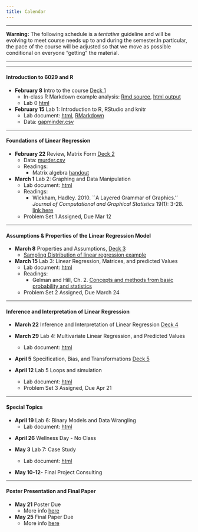 ---
title: Calendar
---
***

<i class="fa fa-warning"></i> **Warning:**  The following schedule is a *tentative* guideline and will be evolving to meet course needs up to and during the semester.In particular, the pace of the course will be adjusted so that we move as possible conditional on everyone "getting" the material.

***

***



####  **Introduction to 6029 and R**

- <i class="fa fa-book"></i> **February 8**   Intro to the course  [Deck 1](lectures/Lecture_01.pdf)
    - In-class R Markdown example analysis: [Rmd source](docs/Challenger_Analysis.Rmd), [html output](docs/Challenger_Analysis.html)
    - Lab 0 [html](Labs/lab0/lab0.html)

- <i class="fa fa-flask"></i>  **February 15** Lab 1: Introduction to R, RStudio and knitr
    - Lab document: [html](Labs/lab1/lab1.html), [RMarkdown](Labs/lab1/lab1.Rmd)
    - Data: [gapminder.csv](data/gapminder.csv)

***


#### **Foundations of Linear Regression**

- <i class="fa fa-book"></i>  **February 22** Review, Matrix Form [Deck 2](lectures/Lecture_02.pdf)
    - Data: [murder.csv](data/murder.csv)
    - Readings: 
        - Matrix algebra [handout](docs/matrix.pdf)
 
 
-  <i class="fa fa-flask"></i> **March 1** Lab 2: Graphing and Data Manipulation
    - Lab document: [html](Labs/lab2/lab2.html)
    -  Readings:
        - Wickham, Hadley. 2010. ``A Layered Grammar of Graphics.'' *Journal of Computational and Graphical Statistics* 19(1): 3-28. [link here](http://dx.doi.org/10.1198/jcgs.2009.07098)
    - Problem Set 1 Assigned, Due Mar 12

    





***

#### **Assumptions & Properties of the Linear Regression Model**


- <i class="fa fa-book"></i> **March 8**  Properties and Assumptions, [Deck 3](lectures/Lecture_03.pdf)
    - [Sampling Distribution of linear regression example](https://www.econometrics-with-r.org/4-5-tsdotoe.html)



-  <i class="fa fa-flask"></i> **March 15**   Lab 3:  Linear Regression, Matrices, and predicted Values
    - Lab document: [html](Labs/lab3/lab3.html)
    - Readings: 
        - Gelman and Hill, Ch. 2. [Concepts and methods from basic
probability and statistics](docs/gelman_hill_ch2.pdf)
    - Problem Set 2 Assigned, Due March 24
        



***


#### **Inference and Interpretation of Linear Regression**





- <i class="fa fa-book"></i>  **March 22** Inference and Interpretation of Linear Regression [Deck 4](lectures/lecture4.pdf@)


-  <i class="fa fa-flask"></i> **March 29** Lab 4: Multivariate Linear Regression, and Predicted Values
    - Lab document: [html](Labs/lab4/lab4.html)


-  <i class="fa fa-book"></i> **April 5** Specification, Bias,  and Transformations [Deck 5](lectures/lecture5.pdf@)



- <i class="fa fa-flask"></i>  **April 12**   Lab 5  Loops and simulation 
    - Lab document: [html](Labs/lab5/lab5.html)
    - Problem Set 3 Assigned, Due Apr 21


       




***


#### **Special Topics**



- <i class="fa fa-flask"></i>  **April 19** Lab 6: Binary Models and Data Wrangling
    - Lab document: [html](Labs/lab6/BinaryModelsAndDataWrangling.R)

 <!--    - Problem Set 4, Due Apr 28 -->

- **April 26**  Wellness Day 
       - No  Class





- <i class="fa fa-flask"></i>  **May 3** Lab 7: Case Study
    - Lab document: [html](Labs/lab6/BinaryModelsAndDataWrangling.R)


- **May 10-12-** Final Project Consulting 



***


#### **Poster Presentation and Final Paper**




- **May 21** Poster Due
    - More info [here](posters.html)
- **May 25** Final Paper Due
    - More info [here](final_paper.html)

<!--


## Topic 2: Assumptions & Properties of the Linear Regression Model, Part I

### Monday, February 12

- [Deck 2](lectures/Lecture_02_handout.pdf)
- Readings: 
    - Matrix algebra readings. Read **any** of the following
        - Moore, Will H., and David A. Siegel. 2013. *A Mathematics Course for Political and Social Research*. 1st edition. Princeton, NJ: Princeton University Press, Chapter 12 (on Canvas).
        - Kevin Quinn's matrix algebra [handout](docs/matrix.pdf)
        - [CSSS Math Camp Lectures](http://www.csss.washington.edu/MathCamp/Lectures/) Section 4
	- Fox, Ch. 5, 9.1--9.2

### Monday, February 19

- No Class February Break


- Readings:

    - Hadley Wickham, [Introduction to dplyr](https://cran.rstudio.com/web/packages/dplyr/vignettes/introduction.html)

## Topic 3: Assumptions & Properties of the Linear Regression Model, Part II



- [Deck 3](lectures/Lecture_03_handout.pdf)
- [Sampling Distribution of linear regression example](https://raw.githubusercontent.com/POLS503/pols_503_sp15/master/lectures/Sampling_Distribution_Linear_Regression.Rmd)
- [Multiple regression coefficient anatomy](https://github.com/POLS503/pols_503_sp15/blob/master/lectures/multiple_regression_anatomy.R)
- Readings:

    - Fox, Ch. 6, 9.3
	
[Problem Set 1](hw/hw1.html) Due

- Lab document: [.Rmd](labs/lab3.Rmd), [html](labs/lab3.html)
- Readings

    - Wickham, Hadley. 2014. ``Tidy Data.'' *Journal of Statistical Software* 59(10). <http://www.jstatsoft.org/v59/i10/>.
    - Hadley Wickham, [tidyr vignette](https://cran.rstudio.com/web/packages/tidyr/vignettes/tidy-data.html)

## Topic 4: Statistical Inference / Interpretation of the Linear Model



- [Deck 4](lectures/Lecture_04_handout.pdf)
- Using R with the Duncan occupational prestige data [.Rmd](docs/Duncan_regression_example.Rmd), [.html](docs/Duncan_regression_example.html)
- Readings:

    - Fox, Ch. 6, 9.3



- Lab document: [.Rmd](labs/lab4.Rmd), [html](labs/lab4.html)
- Data: [ross_2012.csv](data/ross_2012.csv)
- Readings

    - **stargazer** [vignette](https://cran.r-project.org/web/packages/stargazer/vignettes/stargazer.pdf)
	- **broom** [vignette](https://cran.r-project.org/web/packages/broom/vignettes/broom.html)

## Topic 5: Model Fitting and Data Transformation



[Problem Set 2](hw/hw2.html) Due

- More on p-values and significance testing

    - Nuzzo, Regina. 2014. ``Scientific Method: Statistical Errors.'' *Nature* 506(7487): 150–52. <http://www.nature.com/doifinder/10.1038/506150a>

- Omitted Variable Bias

    - [Omitted Variable Bias handout](handout/OVB_Measurement_Error.pdf)
    - Fox, Ch. 6.3
    - Agrist and Pischke, Ch. 3.2.2


- Heteroskedasticity and misspecification

    - [OLS Residuals deck](lectures/Lecture_OLS_Residuals_presentation.pdf)
    - Fox, Ch 12.1--12.3
    - Angrist and Pischke, Ch. 8
	- King, Gary, and Margaret E. Roberts. 2015. ``How Robust Standard Errors Expose Methodological Problems They Do Not Fix, and What to Do About It.'' Political Analysis 23(2): 159–79. <http://pan.oxfordjournals.org/content/23/2/159>

- Mispecification, Transforming Covariates

    - See Christopher Adolph's slides from 503 last year <http://faculty.washington.edu/cadolph/503/topic5.pw.pdf>
    - Fox, Ch. 4, Ch 17.1--17.3
	- Gelman and Hill, Ch. 4.1--4.3, 4.5-4.6
	- Brambor, Thomas, William Roberts Clark, and Matt Golder. 2006. “Understanding Interaction Models: Improving Empirical Analyses.” Political Analysis 14(1): 63–82. <http://pan.oxfordjournals.org/content/14/1/63>
	


- Lab document: [.Rmd](labs/lab5.Rmd), [html](labs/lab5.html)

## Topic 6: Measurement Error, Transformations



We covered substantive vs. statistical influence; transformations; and measurement error.
You will need to cover collinearity, unusual and influential data, and robust regression on your own.

- The perils of stargazing:
    - Christopher Adolph, "Inference and Interpretation of Linear Regression", POLS 503, Spring 2014. <http://faculty.washington.edu/cadolph/503/topic4.pw.pdf#page=77>, pg. 77--.

- Transformations of Variables

    - Lecture deck: [.pdf](lectures/Lecture_Transformation_handout.pdf)

- Measurement error

    - Lecture deck: [.pdf](lectures/Lecture_Measurement_Error_handout.pdf)
    - Fox. Ch. 6.4
	
- Collinearity

    - Fox Ch 13 (13.1, skim the rest)




Lab notes: [.html](http://UW-POLS503.github.io/pols_503_sp15/labs/lab6.html), [.Rmd](http://pols503.github.io/pols_503_sp15/labs/lab6.Rmd)

## Topic 7: Interpretation, Model Selection



[Problem Set 3](hw/hw3.html) Due

- [Deck on Model Specification and Fit](lectures/Lecture_Model_Specification_handout.pdf)
- Life Expectancy Example: [.html](docs/Life_Expectancy_Example.html), [.Rmd](docs/Life_Expectancy_Example.Rmd)
- Interpretation of regression

    - King, Gary, Michael Tomz, and Jason Wittenberg. 2000. ``Making the Most of Statistical Analyses: Improving Interpretation and Presentation." *American Journal of Political Science* 44(2): 347–61. <http://www.jstor.org/stable/2669316>.

- Bootstrapping

    - Fox, Ch 21

- Model Selection and Cross-Validation

    - Fox, Ch 22



Lab notes: [.html](labs/lab7.html), [.Rmd](labs/lab7.Rmd)

## Topic 8: Causal Inference I



- Unusual and Influential Data and Robust Regression

    - Worked Example [Rmd](docs/Outliers_Robust_Regression.Rmd), [html](docs/Outliers_Robust_Regression.html)
    - Christopher Adolph, "Outliers and Robust Regression Techniques", POLS 503, Spring 2014. <http://faculty.washington.edu/cadolph/503/topic6.pw.pdf>
	- Readings
	
        - Fox, Ch 11, 19

- Missing Data

    - Slides on Missing Data [pdf](lectures/Lecture_Missing_Data_handout.pdf)
	- Worked Example [Rmd](docs/Imputing_Missing_Data.Rmd), [html](docs/Imputing_Missing_Data.html)
	- Readings:
	
        - King, Gary, James Honaker, Anne Joseph, and Kenneth Scheve. 2001. "Analyzing Incomplete Political Science Data: An Alternative Algorithm for Multiple Imputation." American Political Science Review 95: 49–69. Copy at http://j.mp/1zTTZUT

- Miscellaneous Thoughts on the state of quantitative analysis in political science. *We did not talk about this, but these are good readings*

    - Schrodt, Philip A. 2014. ``Seven Deadly Sins of Contemporary Quantitative Political Analysis.'' *Journal of Peace Research* 51(2): 287–300. <http://jpr.sagepub.com/content/51/2/287>
	- Achen, Christopher H. 2002. ``Toward a New Political Methodology: Microfoundations and ART.'' *Annual Review of Political Science* 5(1): 423–50. <http://dx.doi.org/10.1146/annurev.polisci.5.112801.080943>. Read the part on a "Rule of Three"; skim other parts.
	- Achen, Christopher H. 2005. ``Let’s Put Garbage-Can Regressions and Garbage-Can Probits Where They Belong.'' *Conflict Management and Peace Science* 22(4): 327–39. <http://cmp.sagepub.com/content/22/4/327> *skim*


### Monday, May 22

Lab document: [html](labs/lab8.html), [Rmd](labs/lab8.Rmd)

## Topic 9: Causal Inference II

### Monday, May 26

**Problem Set 4 Due**

- Limited Dependent Variables

    - Slides on the Linear Probability Model and Logit [pdf](lectures/Lecture_Binary_Dependent_Variables_handout.pdf)

- Potential outcomes framework, regression, matching

    - Slides on Casual Inference [pdf](lectures/Lecture_Causal_Inference_handout.pdf)
    - Readings

		- Gelman and Hill, Ch 9--10. 
		- Angrist and Pischke, Ch 1--3.
		- Angrist, Joshua D., and Jorn-Steffen Pischke. 2010. ``The Credibility Revolution in Empirical Economics: How Better Research Design Is Taking the Con out of Econometrics.'' *Journal of Economic Perspectives* 24(2): 3–30. <http://www.aeaweb.org/articles.php?doi=10.1257/jep.24.2.3> *For background reading*


### Monday, May 29

Lab document: [Rmd](labs/lab9.Rmd), [html](labs/lab9.html)

## Topic 10: Panel Data 

### Monday, June 2

- Slides on Panel data: [pdf](lectures/Lecture_Panel_Data_handout.pdf)
- Example with R code: [html](docs/panel.html), [Rmd](docs/panel.Rmd)
- Readings

    - Angrist and Pischke, Ch. 5, 8.2
    - Peter Kennedy, *A Guide to Econometrics*, 6th edition, Chapter 18, "Panel Data". On Canvas.
	- Wooldridge, *Econometric Analysis of Cross Section and Panel Data*, Chapter 10, "Basic Linear Unobserved Effects Panel Data Models". On Canvas.
	- Beck, N., & Katz, J. N. (2011). Modeling Dynamics in Time-Series–Cross-Section Political Economy Data. *Annual Review of Political Science*, 14(1), 331–352. <http://doi.org/10.1146/annurev-polisci-071510-103222>


### Monday, June 5

Open office hours to answer questions about your papers


* * * 

Syllabus derived from Christopher Adolph. (Spring 2014). *POLS/CSSS 503: Advanced Quantitative Political Methodology* [Syllabus]. University of Washington. http://faculty.washington.edu/cadolph/503/503.pdf [CC-BY-SA](https://creativecommons.org/licenses/by-sa/2.0/).

<!--  LocalWords:  UTC td href TAs García SAV gelman angrist UW eBook
 -->
<!--  LocalWords:  zuur Brambor TBD CSSS img src 221B Tu faq html
 -->
<!--  LocalWords:  wickham brambor
 -->
